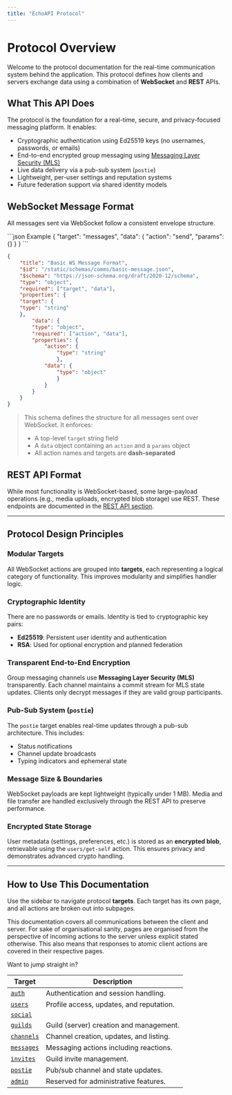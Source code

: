 ```yaml
---
title: "EchoAPI Protocol"
---
```


# Protocol Overview

Welcome to the protocol documentation for the real-time communication system behind the application. This protocol defines how clients and servers exchange data using a combination of **WebSocket** and **REST** APIs.

## What This API Does

The protocol is the foundation for a real-time, secure, and privacy-focused messaging platform. It enables:

- Cryptographic authentication using Ed25519 keys (no usernames, passwords, or emails)
- End-to-end encrypted group messaging using [Messaging Layer Security (MLS)](https://datatracker.ietf.org/doc/html/rfc9420)
- Live data delivery via a pub-sub system (`postie`)
- Lightweight, per-user settings and reputation systems
- Future federation support via shared identity models

## WebSocket Message Format

All messages sent via WebSocket follow a consistent envelope structure.

<CodeGroup>
```json Example
{
    "target": "messages",
    "data": {
        "action": "send",
        "params": {}
    }
}
```

```json Schema
{
    "title": "Basic WS Message Format",
    "$id": "/static/schemas/comms/basic-message.json",
    "$schema": "https://json-schema.org/draft/2020-12/schema",
    "type": "object",
    "required": ["target", "data"],
    "properties": {
    "target": {
    "type": "string"
    },
        "data": {
        "type": "object",
        "required": ["action", "data"],
        "properties": {
            "action": {
                "type": "string"
                },
            "data": {
                "type": "object"
                }
            }
        }
    }
}
```
</CodeGroup>

> This schema defines the structure for all messages sent over WebSocket. It enforces:
> - A top-level `target` string field
> - A `data` object containing an `action` and a `params` object
> - All action names and targets are **dash-separated**

## REST API Format

While most functionality is WebSocket-based, some large-payload operations (e.g., media uploads, encrypted blob storage)
use REST. These endpoints are documented in the [REST API section](/protocol/rest/index.mdx).

---

## Protocol Design Principles

### Modular Targets

All WebSocket actions are grouped into **targets**, each representing a logical category of functionality. This improves modularity and simplifies handler logic.

### Cryptographic Identity

There are no passwords or emails. Identity is tied to cryptographic key pairs:

- **Ed25519**: Persistent user identity and authentication
- **RSA**: Used for optional encryption and planned federation

### Transparent End-to-End Encryption

Group messaging channels use **Messaging Layer Security (MLS)** transparently. Each channel maintains a commit stream for MLS state updates. Clients only decrypt messages if they are valid group participants.

### Pub-Sub System (`postie`)

The `postie` target enables real-time updates through a pub-sub architecture. This includes:

- Status notifications
- Channel update broadcasts
- Typing indicators and ephemeral state

### Message Size & Boundaries

WebSocket payloads are kept lightweight (typically under 1 MB). Media and file transfer are handled exclusively through the REST API to preserve performance.

### Encrypted State Storage

User metadata (settings, preferences, etc.) is stored as an **encrypted blob**, retrievable using the `users/get-self` action. This ensures privacy and demonstrates advanced crypto handling.

---

## How to Use This Documentation

Use the sidebar to navigate protocol **targets**. Each target has its own page, and all actions are broken out into subpages.

This documentation covers all communications between the client and server. For sake of organisational sanity, pages are
organised from the perspective of incoming actions to the server unless explicit stated otherwise. This also means that
responses to atomic client actions are covered in their respective pages.

Want to jump straight in?

| Target                                             | Description                              |
|----------------------------------------------------|------------------------------------------|
| [`auth`](/protocol/targets/auth/index.mdx)         | Authentication and session handling.     |
| [`users`](/protocol/targets/users/index.mdx)       | Profile access, updates, and reputation. |
| [`social`](/protocol/targets/social/index.mdx)     |                                          |
| [`guilds`](/protocol/targets/guilds/index.mdx)     | Guild (server) creation and management.  |
| [`channels`](/protocol/targets/channels/index.mdx) | Channel creation, updates, and listing.  |
| [`messages`](/protocol/targets/messages/index.mdx) | Messaging actions including reactions.   |
| [`invites`](/protocol/targets/invites/index.mdx)   | Guild invite management.                 |
| [`postie`](/protocol/targets/postie/index.mdx)     | Pub/sub channel and state updates.       |
| [`admin`](/protocol/targets/admin/index.mdx)       | Reserved for administrative features.    |

